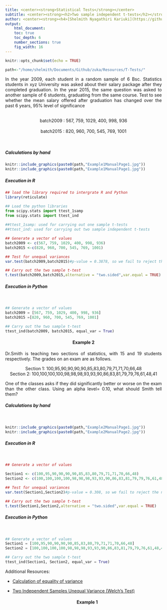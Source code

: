 ```yaml
---
title: <center><strong>Statistical Tests</strong></center>
subtitle: <center><strong><h2>Two sample independent t-tests</h2></strong></center>
author: <center><strong><h4>[Shelmith Nyagathiri Kariuki](https://github.com/Shelmith-Kariuki)</h4></strong></center>
output:
    html_document:
    toc: true
    toc_depth: 6
    number_sections: true
    fig_width: 16
---
```


```r
knitr::opts_chunk$set(echo = TRUE)

path<-"/home/shelmith/Documents/Github/zuka/Resources/T-Tests/"
```


<p style="text-align:justify;"> In the year 2009, each student in a random sample of 6 Bsc. Statistics students in xyz University was asked about their salary package after they completed graduation. In the year 2015, the same question was asked to another sample of 6 students, graduating from the same course.
Test to see whether the mean salary offered after graduation has changed over the past 6
years, 95% level of significance </p> 
<br><center>batch2009 : 567, 759, 1029, 400, 998, 936</center>
<br><center>batch2015 : 820, 960, 700, 545, 769, 1001 </center><br>

<h5>Calculations by hand</h5>
```r

knitr::include_graphics(paste0(path,"Example1ManualPage1.jpg"))
knitr::include_graphics(paste0(path,"Example1ManualPage1.jpg"))
```


<h5>Execution in R</h5>

```r
## load the library required to intergrate R and Python
library(reticulate)
```

```python

## Load the python libraries
from scipy.stats import ttest_1samp
from scipy.stats import ttest_ind
 
##ttest_1samp: used for carrying out one sample t-tests
##ttest_ind: used for carrying out two sample independent t-tests


```

```r

## Generate a vector of values
batch2009 <- c(567, 759, 1029, 400, 998, 936)
batch2015 <-c(820, 960, 700, 545, 769, 1001)

## Test for unequal variances
var.test(batch2009,batch2015)#p-value = 0.3878, so we fail to reject the null hypothesis and conclude that the variances are approximately equal

## Carry out the two sample t-test 
t.test(batch2009,batch2015,alternative = "two.sided",var.equal = TRUE)


```


<h5>Execution in Python</h5>
<br>
```python

## Generate a vector of values
batch2009 = [567, 759, 1029, 400, 998, 936]
batch2015 =[820, 960, 700, 545, 769, 1001]

## Carry out the two sample t-test 
ttest_ind(batch2009, batch2015, equal_var = True)

```

<center><strong><h4>Example 2</h4></strong></center>

<p style="text-align:justify;"> Dr.Smith is teaching two sections of statistics, with 15 and 19 students respectively. The grades on an exam are as follows. </p> 
<center>Section 1: 100,95,90,90,90,90,85,83,80,79,71,71,70,66,48</center>
<center>Section 2: 100,100,100,100,98,98,98,93,93,90,86,83,81,79,79,76,61,48,41</center>

<p style="text-align:justify;"> One of the classes asks if they did significantly better or worse on the exam than the other class. Using an alpha level= 0.10, what should Smith tell them?</p> 


<h5>Calculations by hand</h5>
<br>
```r

knitr::include_graphics(paste0(path,"Example2ManualPage1.jpg"))
knitr::include_graphics(paste0(path,"Example2ManualPage2.jpg"))
```

<h5>Execution in R</h5>
<br>
```r

## Generate a vector of values

Section1 <- c(100,95,90,90,90,90,85,83,80,79,71,71,70,66,48)
Section2 <- c(100,100,100,100,98,98,98,93,93,90,86,83,81,79,79,76,61,48,41)

## Test for unequal variances
var.test(Section1,Section2)#p-value = 0.308, so we fail to reject the null hypothesis and conclude that the variances are approximately equal

## Carry out the two sample t-test
t.test(Section1,Section2,alternative = "two.sided",var.equal = TRUE)

```

<h5>Execution in Python</h5>
<br>
```python
## Generate a vector of values
Section1 = [100,95,90,90,90,90,85,83,80,79,71,71,70,66,48]
Section2 = [100,100,100,100,98,98,98,93,93,90,86,83,81,79,79,76,61,48,41]

## Carry out the two sample t-test 
ttest_ind(Section1, Section2, equal_var = True)
```


Additional Resources:

+ [Calculation of equality of variance](https://www.statisticshowto.datasciencecentral.com/probability-and-statistics/hypothesis-testing/f-test/)

+ [Two Independent Samples Unequal Variance (Welch’s Test)](https://sites.nicholas.duke.edu/statsreview/means/welch/)
<center><strong><h4>Example 1</h4></strong></center> 
